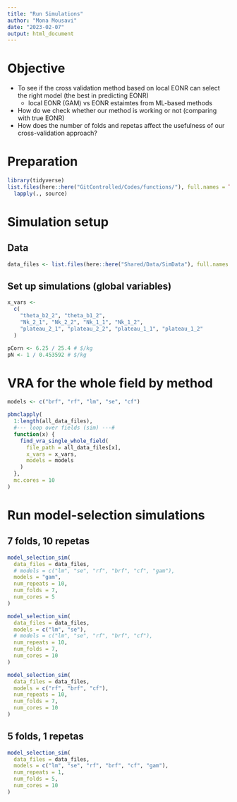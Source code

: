 ```yaml
---
title: "Run Simulations"
author: "Mona Mousavi"
date: "2023-02-07"
output: html_document
---
```


# Objective 

+ To see if the cross validation method based on local EONR can select the right model (the best in predicting EONR)
  - local EONR (GAM) vs EONR estaimtes from ML-based methods
+ How do we check whether our method is working or not (comparing with true EONR) 
+ How does the number of folds and repetas affect the usefulness of our cross-validation approach?

# Preparation

```r
library(tidyverse)
list.files(here::here("GitControlled/Codes/functions/"), full.names = TRUE) %>%
  lapply(., source)
```

# Simulation setup

## Data

```r
data_files <- list.files(here::here("Shared/Data/SimData"), full.names = TRUE)
```

## Set up simulations (global variables)

```r
x_vars <-
  c(
    "theta_b2_2", "theta_b1_2",
    "Nk_2_1", "Nk_2_2", "Nk_1_1", "Nk_1_2",
    "plateau_2_1", "plateau_2_2", "plateau_1_1", "plateau_1_2"
  )

pCorn <- 6.25 / 25.4 # $/kg
pN <- 1 / 0.453592 # $/kg
```

# VRA for the whole field by method
```r
models <- c("brf", "rf", "lm", "se", "cf")

pbmclapply(
  1:length(all_data_files),
  #--- loop over fields (sim) ---#
  function(x) {
    find_vra_single_whole_field(
      file_path = all_data_files[x],
      x_vars = x_vars,
      models = models
    )
  },
  mc.cores = 10
)
```

# Run model-selection simulations

## 7 folds, 10 repetas

```r
model_selection_sim(
  data_files = data_files,
  # models = c("lm", "se", "rf", "brf", "cf", "gam"),
  models = "gam",
  num_repeats = 10,
  num_folds = 7,
  num_cores = 5
)

model_selection_sim(
  data_files = data_files,
  models = c("lm", "se"),
  # models = c("lm", "se", "rf", "brf", "cf"),
  num_repeats = 10,
  num_folds = 7,
  num_cores = 10
)

model_selection_sim(
  data_files = data_files,
  models = c("rf", "brf", "cf"),
  num_repeats = 10,
  num_folds = 7,
  num_cores = 10
)
```

## 5 folds, 1 repetas

```r
model_selection_sim(
  data_files = data_files,
  models = c("lm", "se", "rf", "brf", "cf", "gam"),
  num_repeats = 1,
  num_folds = 5,
  num_cores = 10
)
```

